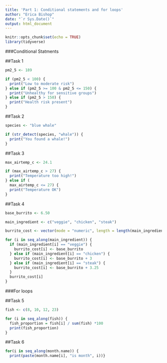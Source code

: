 ```yaml
---
title: 'Part 1: Conditional statements and for loops'
author: "Erica Bishop"
date: "`r Sys.Date()`"
output: html_document
---
```


```r
knitr::opts_chunk$set(echo = TRUE)
library(tidyverse)
```

###Conditional Statments

##Task 1

```r
pm2_5 <- 189

if (pm2_5 < 100) {
  print("Low to moderate risk") 
} else if (pm2_5 >= 100 & pm2_5 <= 150) {
  print("Unhealthy for sensitive groups")
} else if (pm2_5 > 150) {
  print("Health risk present")
}


```

##Task 2

```r

species <- "blue whale"

if (str_detect(species, "whale")) {
  print("You found a whale!")
}

```

##Task 3

```r
max_airtemp_c <- 24.1

if (max_airtemp_c > 27) {
  print("Temperature too high!")
} else if (
  max_airtemp_c <= 27) {
  print("Temperature OK")
}


```

##Task 4

```r
base_burrito <- 6.50

main_ingredient <- c("veggie", "chicken", "steak")

burrito_cost <- vector(mode = "numeric", length = length(main_ingredient))

for (i in seq_along(main_ingredient)) {
  if (main_ingredient[i] == "veggie") {
    burrito_cost[i] <- base_burrito
  } else if (main_ingredient[i] == "chicken") {
    burrito_cost[i] <- base_burrito + 3
  } else if (main_ingredient[i] == "steak") {
    burrito_cost[i] <- base_burrito + 3.25
  }
  burrito_cost[i]
}

```

###For loops

##Task 5

```r
fish <- c(8, 10, 12, 23)

for (i in seq_along(fish)) {
  fish_proportion = fish[i] / sum(fish) *100
  print(fish_proportion)
}

```

##Task 6

```r

for(i in seq_along(month.name)) {
  print(paste(month.name[i], "is month", i))}



```


